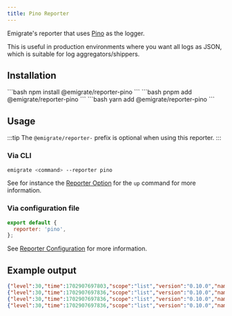 ```yaml
---
title: Pino Reporter
---
```



Emigrate's reporter that uses [Pino](https://getpino.io/#/) as the logger.

This is useful in production environments where you want all logs as JSON, which is suitable for log aggregators/shippers.

## Installation

<Tabs>
  <TabItem label="npm">
    ```bash
    npm install @emigrate/reporter-pino
    ```
  </TabItem>
  <TabItem label="pnpm">
    ```bash
    pnpm add @emigrate/reporter-pino
    ```
  </TabItem>
  <TabItem label="yarn">
    ```bash
    yarn add @emigrate/reporter-pino
    ```
  </TabItem>
</Tabs>

## Usage

:::tip
The `@emigrate/reporter-` prefix is optional when using this reporter.
:::

### Via CLI

```bash
emigrate <command> --reporter pino
```

See for instance the [Reporter Option](/commands/up/#-r---reporter-name) for the `up` command for more information.

### Via configuration file

```js title="emigrate.config.js" {2}
export default {
  reporter: 'pino',
};
```

See [Reporter Configuration](/docs/configuration/#reporter) for more information.

## Example output

```json
{"level":30,"time":1702907697803,"scope":"list","version":"0.10.0","name":"emigrate","parameters":{"cwd":"/your/project/dir","dry":false,"directory":"migration-folder"},"msg":"Emigrate \"list\" initialized"}
{"level":30,"time":1702907697836,"scope":"list","version":"0.10.0","name":"emigrate","migrationCount":1,"msg":"1 pending migrations to run"}
{"level":30,"time":1702907697836,"scope":"list","version":"0.10.0","name":"emigrate","migration":"migration-folder/20231218135441244_create_some_table.sql","msg":"20231218135441244_create_some_table.sql (pending)"}
{"level":30,"time":1702907697836,"scope":"list","version":"0.10.0","name":"emigrate","result":{"failed":0,"done":0,"skipped":0,"pending":1,"total":1},"msg":"Emigrate \"list\" finished successfully"}
```
